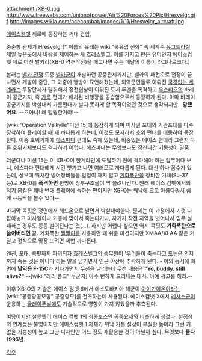 attachment:/XB-0.jpg
http://www.freewebs.com/unionofpower/Air%20Forces%20Pix/Hresvelgr.gif
http://images.wikia.com/acecombat/images/1/11/Hresvelgr_aircraft.jpg

[[에이스컴뱃]] 제로에 등장하는 거대 건쉽.

중순항 관제기 Hresvelgr[* 이름의 유래는 wiki:"북유럽 신화" 속 세계수 [[유그드라실]] 제일 높은곳에서 바람을 제어하는 새 [[흐레스벨그]]. 이를 가지고 만든 유머인지 에이스컴뱃 제로 미션 발키리(XB-0 격추작전)을 깨고나면 주는 메달의 이름이 라그나로크다.]

본래는 [[벨카 전쟁]] 도중 [[벨카]]군이 개발하던 공중관제기지만, 벨카의 패전으로 전쟁이 끝나면서 개발이 중단, 그 와중에 행방이 묘연해졌는데, 퇴역군인들로 이뤄진 [[국경없는 세계]]라는 무장단체가 탈취해서 정전협상이 이뤄진 도시 루멘을 폭격하고 [[우스티오]]의 바레이 공군기지, 즉 [[가름]] 편대가 배치된 비행장을 공습함으로서 등장하게 된다. 아마 바레이 공군기지를 박살내서 가름편대가 날지 못하게 할 목적이었던 것으로 생각되지만...'''망했어요.''' --으아니! 왜 멀쩡한거야!--

[wiki:"Operation Valkylie"미션 15]에 등장하게 되며 미사일 포대와 기관포대를 다수 장착하여 플레이할 때 꽤 까다롭게 하는데, 이것도 모자라서 호위 편대를 대동하여 등장한다. 이중 호위기체에 [[에스파다]] 편대도 속해 있는데, 비중있는 에이스 편대라 그런지 다른 호위기체보다도 격파하기 어렵다. 에스파다는 무엇보다도 정신나간 기동성이 일품.

더군다나 미션 15는 이 XB-O이 한계라인에 도달하기 전에 격파해야 하는 임무이다 보니, 에스파다 편대에게 시간 뺏기고 나면 여러모로 까다롭게 된다. 대신 하나 꼼수가 있는데, 상부에 위치한 방어장비들을 일일이 깨지 말고 [[기화폭탄]]을 장비한 기체(Su-37 등)로 XB-0를 '''폭격하면''' 한방에 상부구조물이 싹 쓸려나간다. 원래 에이스 컴뱃에서의 적기 봄킬은 꽤나 변태 플레이에 속하는 편이지만 XB-O는 워낙에 크고 아름다워서 쉽게 --등짝을 볼수 있다--

마지막 콕핏은 정면에서 헤드온으로 날면서 박살내야한다. 문제는 이 과정에서 기껏 다 잡아놓고 미사일이나 기총에 맞아서 죽는다거나, 자기가 작전 지역을 벗어나서 임무 실패하는 경우도 종종 벌어진다는 것(…). 하지만 어렵다 싶으면 역시 콕핏도 '''기화폭탄으로 쓸어버리면''' 끝. 기화폭탄 [[짤짤이]]를 사용하면 꽤 쉬운 미션이지만 XMAA/XLAA 같은 거 달고 정식으로 맞장 뜨려면 제법 까다롭다.

엔진, 포대, 콕핏까지 파괴되자 흐레스벨그의 승무원이 '우리들이 죽는다고 드높은 의지까지 죽는 것은 아니다'라는 말을 남기면서 인근 야산에 추락하게 된다.
- 이와 동시에 화면에 '''낯익은 F-15C'''가 지나가면서 무선을 날리는데 무선 내용은 '''"Yo, buddy. still alive?"''' --[wiki:"래리 폴크" 누군지] 아주 뻔하게 드러내는 대사. 아예 광고를 해라.--

이후 XB-O의 기술은 에이스 컴뱃 6에서 에스토바키아 해군이 [[아이가이온]]이라는 [wiki:"공중항공모함" 공중항모]를 건조하는데 사용된다. 에이스컴뱃 X에서 [[레서스]]군이 운용하는 [[글레이푸닐]]에도 기술적으로 영향이 가지 않았을까 추측된다.

여담이지만 실루엣이 에이스 컴뱃 1의 최종보스인 공중요새와 비슷하게 생겼다. 설정상의 연계점은 불명이지만 에이스컴뱃 1 자체가 워낙 기본 설정이 부실한 놈이라 그런 거 없을 가능성이 높고 그냥 디자인만 어느 정도 재활용한 것이 아닐까 싶다. 무엇보다 '''둘다 1995년'''.

[[각주]]

